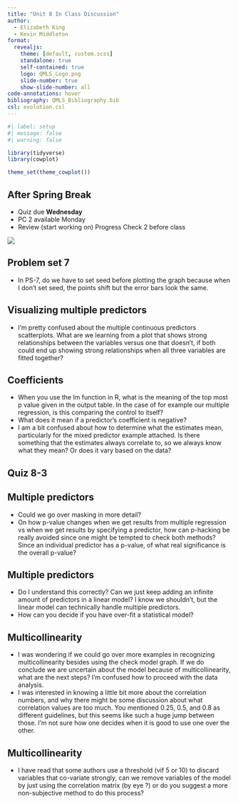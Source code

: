```yaml
---
title: "Unit 8 In Class Discussion"
author:
  - Elizabeth King
  - Kevin Middleton
format:
  revealjs:
    theme: [default, custom.scss]
    standalone: true
    self-contained: true
    logo: QMLS_Logo.png
    slide-number: true
    show-slide-number: all
code-annotations: hover
bibliography: QMLS_Bibliography.bib
csl: evolution.csl
---
```


```r
#| label: setup
#| message: false
#| warning: false

library(tidyverse)
library(cowplot)

theme_set(theme_cowplot())

```


## After Spring Break

- Quiz due **Wednesday**
- PC 2 available Monday
- Review (start working on) Progress Check 2 before class

![](../images/schedule.png){fig-align="center"}


## Problem set 7

- In PS-7, do we have to set seed before plotting the graph because when I don't set seed, the points shift but the error bars look the same.


## Visualizing multiple predictors

- I'm pretty confused about the multiple continuous predictors scatterplots. What are we learning from a plot that shows strong relationships between the variables versus one that doesn't, if both could end up showing strong relationships when all three variables are fitted together?


## Coefficients

- When you use the lm function in R, what is the meaning of the top most p value given in the output table. In the case of for example our multiple regression, is this comparing the control to itself?
- What does it mean if a predictor’s coefficient is negative? 
- I am a bit confused about how to determine what the estimates mean, particularly for the mixed predictor example attached. Is there something that the estimates always correlate to, so we always know what they mean? Or does it vary based on the data?


## Quiz 8-3


## Multiple predictors

- Could we go over masking in more detail?
- On how p-value changes when we get results from multiple regression vs when we get results by specifying a predictor, how can p-hacking be really avoided since one might be tempted to check both methods? Since an individual predictor has a p-value, of what real significance is the overall p-value?


## Multiple predictors

- Do I understand this correctly? Can we just keep adding an infinite amount of predictors in a linear model? I know we shouldn't, but the linear model can technically handle multiple predictors.
- How can you decide if you have over-fit a statistical model?


## Multicollinearity

- I was wondering if we could go over more examples in recognizing multicollinearity besides using the check model graph. If we do conclude we are uncertain about the model because of multicollinearity, what are the next steps? I'm confused how to proceed with the data analysis.
- I was interested in knowing a little bit more about the correlation numbers, and why there might be some discussion about what correlation values are too much. You mentioned 0.25, 0.5, and 0.8 as different guidelines, but this seems like such a huge jump between those. I'm not sure how one decides when it is good to use one over the other.


## Multicollinearity

- I have read that some authors use a threshold (vif 5 or 10) to discard variables that co-variate strongly, can we remove variables of the model by just using the correlation matrix (by eye ?) or do you suggest a more non-subjective method to do this process?

